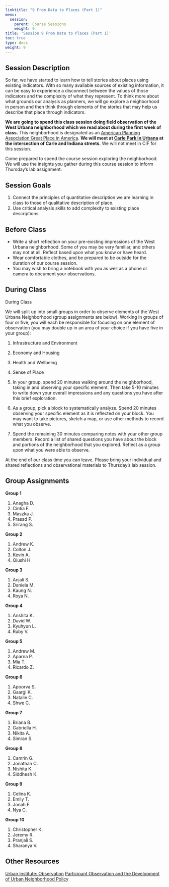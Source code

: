 ```yaml
---
linktitle: "9 From Data to Places (Part 1)"
menu:
  session:
    parent: Course Sessions
    weight: 9
title: 'Session 9 From Data to Places (Part 1)'
toc: true
type: docs
weight: 9
---
```


## Session Description

So far, we have started to learn how to tell stories about places using existing indicators. With so many available sources of existing information, it can be easy to experience a disconnect between the values of those indicators and the complexity of what they represent. To think more about what grounds our analysis as planners, we will go explore a neighborhood in person and then think through elements of the stories that may help us describe that place through indicators.

**We are going to spend this class session doing field observation of the West Urbana neighborhood which we read about during the first week of class.** This neighborhood is designated as an [American Planning Association Great Place in America](https://www.planning.org/greatplaces/neighborhoods/2007/westurbana.htm). **We will meet at [Carle Park in Urbana](https://goo.gl/maps/xnedKJ293dBMdo46A) at the intersection of Carle and Indiana streets.** We will not meet in CIF for this session.

Come prepared to spend the course session exploring the neighborhood. We will use the insights you gather during this course session to inform Thursday’s lab assignment.

## Session Goals

1. Connect the principles of quantitative description we are learning in class to those of qualitative description of place.
2. Use critical analysis skills to add complexity to existing place descriptions.

## Before Class

- Write a short reflection on your pre-existing impressions of the West Urbana neighborhood. Some of you may be very familiar, and others may not at all. Reflect based upon what you know or have heard.
- Wear comfortable clothes, and be prepared to be outside for the duration of our course session. 
- You may wish to bring a notebook with you as well as a phone or camera to document your observations.

## During Class

During Class

We will split up into small groups in order to observe elements of the West Urbana Neighborhood (group assignments are below). Working in groups of four or five, you will each be responsible for focusing on one element of observation (you may double up in an area of your choice if you have five in your group):

1. Infrastructure and Environment
2. Economy and Housing
3. Health and Wellbeing
4. Sense of Place

1. In your group, spend 20 minutes walking around the neighborhood, taking in and observing your specific element. Then take 5-10 minutes to write down your overall impressions and any questions you have after this brief exploration.
2. As a group, pick a block to systematically analyze. Spend 20 minutes observing your specific element as it is reflected on your block. You may want to take pictures, sketch a map, or use other methods to record what you observe.
3. Spend the remaining 30 minutes comparing notes with your other group members. Record a list of shared questions you have about the block and portions of the neighborhood that you explored. Reflect as a group upon what you were able to observe.

At the end of our class time you can leave. Please bring your individual and shared reflections and observational materials to Thursday’s lab session.


## Group Assignments

**Group 1**

1. Anagha D.
2. Cintia F.
3. Maszka J.
4. Prasad P.
5. Srirang S.

**Group 2**

1. Andrew K.
2. Colton J.
3. Kevin A.
4. Qiushi H.

**Group 3**

1. Anjali S.
2. Daniela M.
3. Kaung N.
4. Roya N.

**Group 4**

1. Anshita K.
2. David W.
3. Kyuhyun L.
4. Ruby V.

**Group 5**

1. Andrew M.
2. Aparna P.
3. Mia T.
4. Ricardo Z.

**Group 6**

1. Apoorva S.
2. Gaargi K.
3. Natalie C.
4. Shwe C.

**Group 7**

1. Briana B.
2. Gabriella H.
3. Nikita A.
4. Simran S.

**Group 8**

1. Camrin G.
2. Jonathan C.
3. Nishita K.
4. Siddhesh K.

**Group 9**

1. Celina K.
2. Emily T.
3. Jonah F.
4. Nya C.

**Group 10**

1. Christopher K.
2. Jeremy R.
3. Pranjali S.
4. Sharanya V.

## Other Resources
[Urban Institute: Observation](https://www.urban.org/research/data-methods/data-collection/observation)
[Participant Observation and the Development of Urban Neighborhood Policy](https://files.eric.ed.gov/fulltext/ED068597.pdf)
